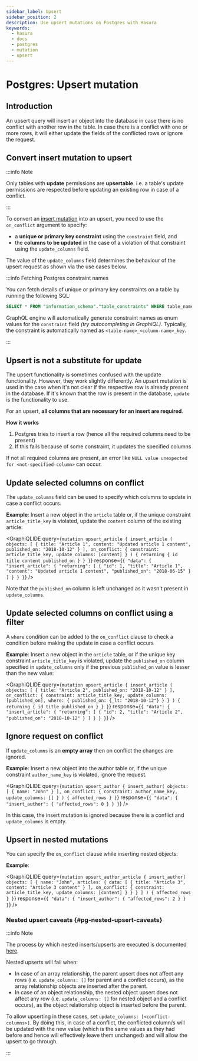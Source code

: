 ```yaml
---
sidebar_label: Upsert
sidebar_position: 2
description: Use upsert mutations on Postgres with Hasura
keywords:
  - hasura
  - docs
  - postgres
  - mutation
  - upsert
---
```



# Postgres: Upsert mutation

## Introduction

An upsert query will insert an object into the database in case there is
no conflict with another row in the table. In case there is a conflict
with one or more rows, it will either update the fields of the
conflicted rows or ignore the request.

## Convert insert mutation to upsert

:::info Note

Only tables with **update** permissions are **upsertable**. i.e. a
table's update permissions are respected before updating an existing row
in case of a conflict.

:::

To convert an [insert mutation](/graphql/core/databases/postgres/mutations/insert.mdx) into an upsert, you need to
use the `on_conflict` argument to specify:

-   a **unique or primary key constraint** using the `constraint` field,
    and
-   the **columns to be updated** in the case of a violation of that
    constraint using the `update_columns` field.

The value of the `update_columns` field determines the behaviour of the
upsert request as shown via the use cases below.

:::info Fetching Postgres constraint names

You can fetch details of unique or primary key constraints on a table by
running the following SQL:

```sql
SELECT * FROM "information_schema"."table_constraints" WHERE table_name='<table>' AND table_schema='<schema>';
```

GraphQL engine will automatically generate constraint names as enum
values for the `constraint` field *(try autocompleting in GraphiQL)*.
Typically, the constraint is automatically named as
`<table-name>_<column-name>_key`.

:::

## Upsert is not a substitute for update

The upsert functionality is sometimes confused with the update
functionality. However, they work slightly differently. An upsert
mutation is used in the case when it's not clear if the respective row
is already present in the database. If it's known that the row is
present in the database, `update` is the functionality to use.

For an upsert, **all columns that are necessary for an insert are
required**.

**How it works**

1.  Postgres tries to insert a row (hence all the required columns need
    to be present)
2.  If this fails because of some constraint, it updates the specified
    columns

If not all required columns are present, an error like
`NULL value unexpected for <not-specified-column>` can occur.

## Update selected columns on conflict

The `update_columns` field can be used to specify which columns to
update in case a conflict occurs.

**Example**: Insert a new object in the `article` table or, if the
unique constraint `article_title_key` is violated, update the `content`
column of the existing article:

<GraphiQLIDE
  query={`mutation upsert_article {
  insert_article (
    objects: [
      {
        title: "Article 1",
        content: "Updated article 1 content",
        published_on: "2018-10-12"
      }
    ],
    on_conflict: {
      constraint: article_title_key,
      update_columns: [content]
    }
  ) {
    returning {
      id
      title
      content
      published_on
    }
  }
}`}
response={`{
  "data": {
    "insert_article": {
      "returning": [
        {
          "id": 1,
          "title": "Article 1",
          "content": "Updated article 1 content",
          "published_on": "2018-06-15"
        }
      ]
    }
  }
}`}
/>

Note that the `published_on` column is left unchanged as it wasn't
present in `update_columns`.

## Update selected columns on conflict using a filter

A `where` condition can be added to the `on_conflict` clause to check a
condition before making the update in case a conflict occurs

**Example**: Insert a new object in the `article` table, or if the
unique key constraint `article_title_key` is violated, update the
`published_on` column specified in `update_columns` only if the previous
`published_on` value is lesser than the new value:

<GraphiQLIDE
  query={`mutation upsert_article {
  insert_article (
    objects: [
      {
        title: "Article 2",
        published_on: "2018-10-12"
      }
    ],
    on_conflict: {
      constraint: article_title_key,
      update_columns: [published_on],
      where: {
        published_on: {_lt: "2018-10-12"}
      }
    }
  ) {
    returning {
      id
      title
      published_on
    }
  }
}`}
response={`{
  "data": {
    "insert_article": {
      "returning": [
        {
          "id": 2,
          "title": "Article 2",
          "published_on": "2018-10-12"
        }
      ]
    }
  }
}`}
/>

## Ignore request on conflict

If `update_columns` is an **empty array** then on conflict the changes
are ignored.

**Example**: Insert a new object into the author table or, if the unique
constraint `author_name_key` is violated, ignore the request.

<GraphiQLIDE
  query={`mutation upsert_author {
  insert_author(
    objects: [
      { name: "John" }
    ],
    on_conflict: {
      constraint: author_name_key,
      update_columns: []
    }
  ) {
    affected_rows
  }
}`}
response={`{
  "data": {
    "insert_author": {
      "affected_rows": 0
    }
  }
}`}
/>

In this case, the insert mutation is ignored because there is a conflict
and `update_columns` is empty.

## Upsert in nested mutations

You can specify the `on_conflict` clause while inserting nested objects:

**Example**:

<GraphiQLIDE
  query={`mutation upsert_author_article {
  insert_author(
    objects: [
      {
        name: "John",
        articles: {
          data: [
            {
              title: "Article 3",
              content: "Article 3 content"
            }
          ],
          on_conflict: {
            constraint: article_title_key,
            update_columns: [content]
          }
        }
      }
    ]
  ) {
    affected_rows
  }
}`}
response={`{
  "data": {
    "insert_author": {
      "affected_rows": 2
    }
  }
}`}
/>

### Nested upsert caveats {#pg-nested-upsert-caveats}

:::info Note

The process by which nested inserts/upserts are executed is documented
[here](/graphql/core/databases/postgres/mutations/insert.mdx#pg-nested-inserts).

Nested upserts will fail when:

-   In case of an array relationship, the parent upsert does not affect
    any rows (i.e. `update_columns: []` for parent and a conflict
    occurs), as the array relationship objects are inserted after the
    parent.
-   In case of an object relationship, the nested object upsert does not
    affect any row (i.e. `update_columns: []` for nested object and a
    conflict occurs), as the object relationship object is inserted
    before the parent.

To allow upserting in these cases, set
`update_columns: [<conflict-columns>]`. By doing this, in case of a
conflict, the conflicted column/s will be updated with the new value
(which is the same values as they had before and hence will effectively
leave them unchanged) and will allow the upsert to go through.

:::

